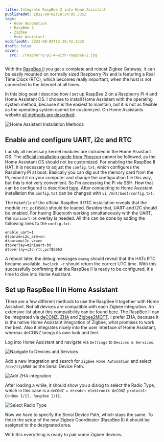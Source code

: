 ```yaml
---
title: Integrate RaspBee 2 into Home Assistant
publishedAt: 2022-08-02T18:54:05.335Z
tags:
  - Home Automation
  - RaspBee 2
  - Zigbee
  - Home Assistant
modifiedAt: 2022-08-03T13:18:42.333Z
draft: false
cover:
  src: ./raspberry-pi-4-with-raspbee-2.jpg
---
```


With the [RaspBee II](https://phoscon.de/en/raspbee2) you get a complete and robust Zigbee Gateway. It can be easily mounted on normally sized Raspberry Pis and is featuring a Real Time Clock (RTC), which becomes really important, when the host is not connected to the Internet at all times.

In this blog post I describe how I set up RaspBee 2 on a Raspberry Pi 4 and Home Assistant OS. I choose to install Home Assistant with the operating system method, because it is the easiest to maintain, but it is not as flexible as the operating system cannot be customized. On Home Assistants website [all methods are described](https://www.home-assistant.io/installation#compare-installation-methods).

![Home Assistant Installation Methods](home-assistant-installation-methods.png)

## Enable and configure UART, i2c and RTC

Luckily all necessary kernel modules are included in the Home Assistant OS. The [official installation guide from Phoscon](https://phoscon.de/en/raspbee2/install#rtc-installation) cannot be followed, as the Home Assistant OS should not be customized. For enabling the RaspBee II HAT, it is necessary to adjust the `config.txt`, which configures the Raspberry Pi at boot. Basically you can dig out the memory card from the Pi, mount it on your computer and change the configuration file this way, but this is not very convenient. So I'm accessing the Pi via SSH. How that can be configured is described [here](https://developers.home-assistant.io/docs/operating-system/debugging/). After connecting to Home Assistant installation the `config.txt` can be changed with `vi /mnt/boot/config.txt`.

The `Makefile` of the official RaspBee II RTC installation reveals that the module `rtc_pcf85063` should be loaded. Besides that, UART and I2C should be enabled. For having Bluetooth working simultaneously with the UART, the `miniuart-bt` overlay is needed. All this can be done by adding the following lines to the `config.txt`:

```
enable_uart=1
dtparam=i2c_arm=on
dtparam=i2c_vc=on
dtoverlay=miniuart-bt
dtoverlay=i2c-rtc,pcf85063
```

A reboot later, the debug messages `dmesg` should reveal that the HATs RTC became available. `hwclock -r` should return the correct UTC time. With this successfully confirming that the RaspBee II is ready to be configured, it's time to dive into Home Assistant.

## Set up RaspBee II in Home Assistant

There are a few different methods to use the RaspBee II together with Home Assistant. Not all devices are compatible with each Zigbee integration. An extensive list about this compatibility can be found [here](https://zigbee.blakadder.com/). The RaspBee II can be integrated via [deCONZ](https://www.home-assistant.io/integrations/deconz/), [ZHA](https://www.home-assistant.io/integrations/zha/) and [Zigbee2MQTT](https://www.zigbee2mqtt.io/guide/usage/integrations/home_assistant.html). I prefer ZHA, because it is the native Home Assistant integration of Zigbee, what promises to work the best. Also it integrates nicely into the user interface of Home Assistant, whereas deCONZ brings its own look and feel.

Log into Home Assistant and navigate via `Settings` to `Devices & Services`.

![Navigate to Devices and Services](home-assistant-devices-and-services.png)

Add a new integration and search for `Zigbee Home Automation` and select `/dev/ttyAMA0` as the Serial Device Path.

![Add ZHA integration](home-assistant-add-zha-integration.png)

After loading a while, it should show you a dialog to select the Radio Type, which in this case is a `deCONZ = dresden elektronik deCONZ protocol: ConBee I/II, RaspBee I/II`.

![Select Radio Type](home-assistant-select-radio-type-zha.png)

Now we have to specify the Serial Device Path, which stays the same. To finish the setup of the new Zigbee Coordinator (RaspBee II) it should be assigned to the designated area.

With this everything is ready to pair some Zigbee devices.
